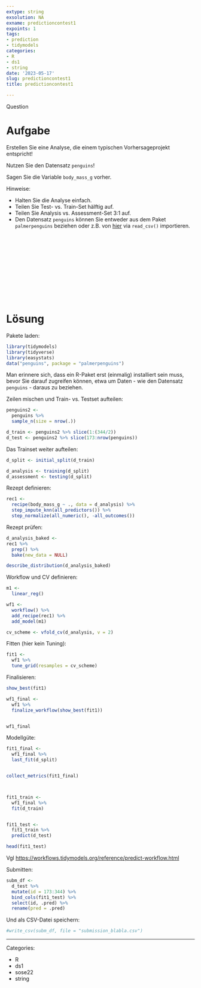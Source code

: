 ```yaml
---
extype: string
exsolution: NA
exname: predictioncontest1
expoints: 1
tags:
- prediction
- tidymodels
categories:
- R
- ds1
- string
date: '2023-05-17'
slug: predictioncontest1
title: predictioncontest1

---
```



Question

# Aufgabe


Erstellen Sie eine Analyse, die einem typischen Vorhersageprojekt entspricht!

Nutzen Sie den Datensatz `penguins`!

Sagen Sie die Variable `body_mass_g` vorher.

Hinweise:

- Halten Sie die Analyse einfach.
- Teilen Sie Test- vs. Train-Set hälftig auf.
- Teilen Sie Analysis vs. Assessment-Set 3:1 auf.
- Den Datensatz `penguins` können Sie entweder aus dem Paket `palmerpenguins` beziehen oder z.B. von [hier](https://vincentarelbundock.github.io/Rdatasets/csv/palmerpenguins/penguins.csv) via `read_csv()` importieren.


</br>
</br>
</br>
</br>
</br>
</br>
</br>
</br>
</br>
</br>

# Lösung


Pakete laden:

```r
library(tidymodels)
library(tidyverse)
library(easystats)
data("penguins", package = "palmerpenguins")
```



Man erinnere sich, dass ein R-Paket erst (einmalig) installiert sein muss,
bevor Sie darauf zugreifen können, etwa um Daten - wie den Datensatz `penguins` - 
daraus zu beziehen.



Zeilen mischen und Train- vs. Testset aufteilen:

```r
penguins2 <-
  penguins %>% 
  sample_n(size = nrow(.))

d_train <- penguins2 %>% slice(1:(344/2))
d_test <- penguins2 %>% slice(173:nrow(penguins))
```



Das Trainset weiter aufteilen:

```r
d_split <- initial_split(d_train)

d_analysis <- training(d_split)
d_assessment <- testing(d_split)

```


Rezept definieren:

```r
rec1 <-
  recipe(body_mass_g ~ ., data = d_analysis) %>% 
  step_impute_knn(all_predictors()) %>% 
  step_normalize(all_numeric(), -all_outcomes())
```


Rezept prüfen:


```r
d_analysis_baked <- 
rec1 %>% 
  prep() %>% 
  bake(new_data = NULL)

describe_distribution(d_analysis_baked)
```



Workflow und CV definieren:

```r
m1 <- 
  linear_reg()

wf1 <-
  workflow() %>% 
  add_recipe(rec1) %>% 
  add_model(m1)

cv_scheme <- vfold_cv(d_analysis, v = 2)
```



Fitten (hier kein Tuning):

```r
fit1 <-
  wf1 %>% 
  tune_grid(resamples = cv_scheme)

```


Finalisieren:

```r
show_best(fit1)

wf1_final <-
  wf1 %>% 
  finalize_workflow(show_best(fit1))


wf1_final
```


Modellgüte:

```r
fit1_final <-
  wf1_final %>% 
  last_fit(d_split)


collect_metrics(fit1_final)



fit1_train <-
  wf1_final %>% 
  fit(d_train)


fit1_test <-
  fit1_train %>% 
  predict(d_test)

head(fit1_test)
```




Vgl <https://workflows.tidymodels.org/reference/predict-workflow.html>


Submitten:

```r
subm_df <-
  d_test %>% 
  mutate(id = 173:344) %>% 
  bind_cols(fit1_test) %>% 
  select(id, .pred) %>% 
  rename(pred = .pred)
```



Und als CSV-Datei speichern:

```r
#write_csv(subm_df, file = "submission_blabla.csv")
```









---

Categories: 

- R
- ds1
- sose22
- string

